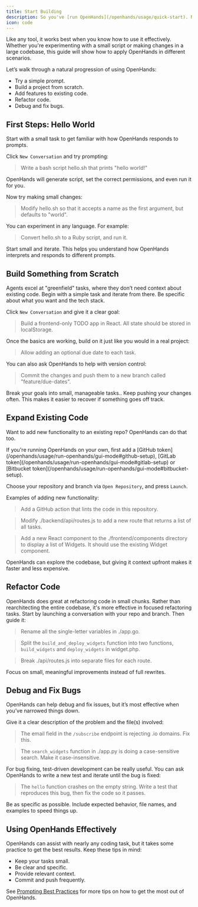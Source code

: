 ```yaml
---
title: Start Building
description: So you've [run OpenHands](/openhands/usage/quick-start). Now what?
icon: code
---
```


Like any tool, it works best when you know how to use it effectively. Whether you're experimenting with a small
script or making changes in a large codebase, this guide will show how to apply OpenHands in different scenarios.

Let’s walk through a natural progression of using OpenHands:
- Try a simple prompt.
- Build a project from scratch.
- Add features to existing code.
- Refactor code.
- Debug and fix bugs.

## First Steps: Hello World

Start with a small task to get familiar with how OpenHands responds to prompts.

Click `New Conversation` and try prompting:
> Write a bash script hello.sh that prints "hello world!"

OpenHands will generate script, set the correct permissions, and even run it for you.

Now try making small changes:

> Modify hello.sh so that it accepts a name as the first argument, but defaults to "world".

You can experiment in any language. For example:

> Convert hello.sh to a Ruby script, and run it.

<Info>
  Start small and iterate. This helps you understand how OpenHands interprets and responds to different prompts.
</Info>

## Build Something from Scratch

Agents excel at "greenfield" tasks, where they don’t need context about existing code.
Begin with a simple task and iterate from there. Be specific about what you want and the tech stack.

Click `New Conversation` and give it a clear goal:

> Build a frontend-only TODO app in React. All state should be stored in localStorage.

Once the basics are working, build on it just like you would in a real project:

> Allow adding an optional due date to each task.

You can also ask OpenHands to help with version control:

> Commit the changes and push them to a new branch called "feature/due-dates".

<Info>
  Break your goals into small, manageable tasks.. Keep pushing your changes often. This makes it easier to recover
  if something goes off track.
</Info>

## Expand Existing Code

Want to add new functionality to an existing repo? OpenHands can do that too.

<Note>
If you're running OpenHands on your own, first add a
[GitHub token](/openhands/usage/run-openhands/gui-mode#github-setup),
[GitLab token](/openhands/usage/run-openhands/gui-mode#gitlab-setup) or
[Bitbucket token](/openhands/usage/run-openhands/gui-mode#bitbucket-setup).
</Note>

Choose your repository and branch via `Open Repository`, and press `Launch`.

Examples of adding new functionality:

> Add a GitHub action that lints the code in this repository.

> Modify ./backend/api/routes.js to add a new route that returns a list of all tasks.

> Add a new React component to the ./frontend/components directory to display a list of Widgets.
> It should use the existing Widget component.

<Info>
  OpenHands can explore the codebase, but giving it context upfront makes it faster and less expensive.
</Info>

## Refactor Code

OpenHands does great at refactoring code in small chunks. Rather than rearchitecting the entire codebase, it's more
effective in focused refactoring tasks. Start by launching a conversation with
your repo and branch. Then guide it:

> Rename all the single-letter variables in ./app.go.

> Split the `build_and_deploy_widgets` function into two functions, `build_widgets` and `deploy_widgets` in widget.php.

> Break ./api/routes.js into separate files for each route.

<Info>
  Focus on small, meaningful improvements instead of full rewrites.
</Info>

## Debug and Fix Bugs

OpenHands can help debug and fix issues, but it’s most effective when you’ve narrowed things down.

Give it a clear description of the problem and the file(s) involved:

> The email field in the `/subscribe` endpoint is rejecting .io domains. Fix this.

> The `search_widgets` function in ./app.py is doing a case-sensitive search. Make it case-insensitive.

For bug fixing, test-driven development can be really useful. You can ask OpenHands to write a new test and iterate
until the bug is fixed:

> The `hello` function crashes on the empty string. Write a test that reproduces this bug, then fix the code so it passes.

<Info>
  Be as specific as possible. Include expected behavior, file names, and examples to speed things up.
</Info>

## Using OpenHands Effectively

OpenHands can assist with nearly any coding task, but it takes some practice to get the best results.
Keep these tips in mind:
* Keep your tasks small.
* Be clear and specific.
* Provide relevant context.
* Commit and push frequently.

See [Prompting Best Practices](/openhands/usage/tips/prompting-best-practices) for more tips on how to get the most
out of OpenHands.
